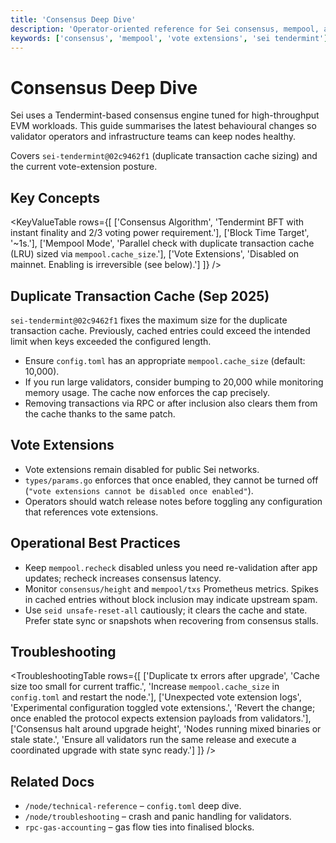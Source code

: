 ```yaml
---
title: 'Consensus Deep Dive'
description: 'Operator-oriented reference for Sei consensus, mempool, and vote extension status.'
keywords: ['consensus', 'mempool', 'vote extensions', 'sei tendermint']
---
```



# Consensus Deep Dive

Sei uses a Tendermint-based consensus engine tuned for high-throughput EVM workloads. This guide summarises the latest behavioural changes so validator operators and infrastructure teams can keep nodes healthy.

<Callout type="info">Covers `sei-tendermint@02c9462f1` (duplicate transaction cache sizing) and the current vote-extension posture.</Callout>

## Key Concepts

<KeyValueTable
  rows={[
    ['Consensus Algorithm', 'Tendermint BFT with instant finality and 2/3 voting power requirement.'],
    ['Block Time Target', '~1s.'],
    ['Mempool Mode', 'Parallel check with duplicate transaction cache (LRU) sized via `mempool.cache_size`.'],
    ['Vote Extensions', 'Disabled on mainnet. Enabling is irreversible (see below).']
  ]}
/>

## Duplicate Transaction Cache (Sep 2025)

`sei-tendermint@02c9462f1` fixes the maximum size for the duplicate transaction cache. Previously, cached entries could exceed the intended limit when keys exceeded the configured length.

- Ensure `config.toml` has an appropriate `mempool.cache_size` (default: 10,000).
- If you run large validators, consider bumping to 20,000 while monitoring memory usage. The cache now enforces the cap precisely.
- Removing transactions via RPC or after inclusion also clears them from the cache thanks to the same patch.

## Vote Extensions

- Vote extensions remain disabled for public Sei networks.
- `types/params.go` enforces that once enabled, they cannot be turned off (`"vote extensions cannot be disabled once enabled"`).
- Operators should watch release notes before toggling any configuration that references vote extensions.

## Operational Best Practices

- Keep `mempool.recheck` disabled unless you need re-validation after app updates; recheck increases consensus latency.
- Monitor `consensus/height` and `mempool/txs` Prometheus metrics. Spikes in cached entries without block inclusion may indicate upstream spam.
- Use `seid unsafe-reset-all` cautiously; it clears the cache and state. Prefer state sync or snapshots when recovering from consensus stalls.

## Troubleshooting

<TroubleshootingTable
  rows={[
    ['Duplicate tx errors after upgrade', 'Cache size too small for current traffic.', 'Increase `mempool.cache_size` in `config.toml` and restart the node.'],
    ['Unexpected vote extension logs', 'Experimental configuration toggled vote extensions.', 'Revert the change; once enabled the protocol expects extension payloads from validators.'],
    ['Consensus halt around upgrade height', 'Nodes running mixed binaries or stale state.', 'Ensure all validators run the same release and execute a coordinated upgrade with state sync ready.']
  ]}
/>

## Related Docs

- `/node/technical-reference` – `config.toml` deep dive.
- `/node/troubleshooting` – crash and panic handling for validators.
- `rpc-gas-accounting` – gas flow ties into finalised blocks.

